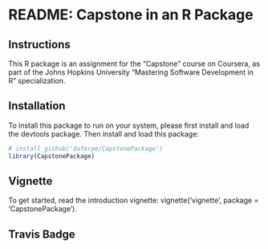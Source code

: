 README: Capstone in an R Package
================

Instructions
------------

This R package is an assignment for the "Capstone" course on Coursera, as part of the Johns Hopkins University "Mastering Software Development in R" specialization.

Installation
------------

To install this package to run on your system, please first install and load the devtools package. Then install and load this package:

``` r
# install_github('daferpe/CapstonePackage')
library(CapstonePackage)
```

Vignette
--------

To get started, read the introduction vignette: vignette('vignette', package = 'CapstonePackage').

Travis Badge
------------

<!-- [![Travis-CI Build Status](https://travis-ci.org/daferpe/farsdata.svg?branch=master)](https://travis-ci.org/daferpe/farsdata) -->
